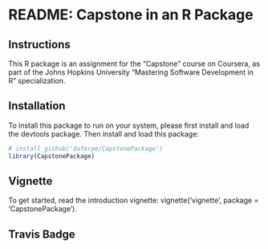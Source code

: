 README: Capstone in an R Package
================

Instructions
------------

This R package is an assignment for the "Capstone" course on Coursera, as part of the Johns Hopkins University "Mastering Software Development in R" specialization.

Installation
------------

To install this package to run on your system, please first install and load the devtools package. Then install and load this package:

``` r
# install_github('daferpe/CapstonePackage')
library(CapstonePackage)
```

Vignette
--------

To get started, read the introduction vignette: vignette('vignette', package = 'CapstonePackage').

Travis Badge
------------

<!-- [![Travis-CI Build Status](https://travis-ci.org/daferpe/farsdata.svg?branch=master)](https://travis-ci.org/daferpe/farsdata) -->
